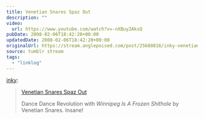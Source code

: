 ```yaml
---
title: Venetian Snares Spaz Out
description: ""
video:
  url: https://www.youtube.com/watch?v=-nXBuy2AksQ
pubDate: 2008-02-06T18:42:20+00:00
updatedDate: 2008-02-06T18:42:20+00:00
originalUrl: https://stream.anglepoised.com/post/25680816/inky-venetian-snares-spaz-out-dance-dance
source: tumblr stream
tags:
  - "linklog"
---
```


[inky][1]:

> [Venetian Snares Spaz Out][2]
>
> Dance Dance Revolution with _Winnipeg Is A Frozen Shithole_ by Venetian Snares. Insane!

[1]: http://daily.boxofjunk.ws/post/25670778
[2]: https://www.youtube.com/watch?v=-nXBuy2AksQ
